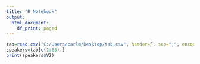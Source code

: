 ```yaml
---
title: "R Notebook"
output:
  html_document:
    df_print: paged
---
```


```r
tab=read.csv("C:/Users/carlm/Desktop/tab.csv", header=F, sep=";", encoding="UTF-8")
speakers=tab[c(1:63),]
print(speakers$V2)
```

